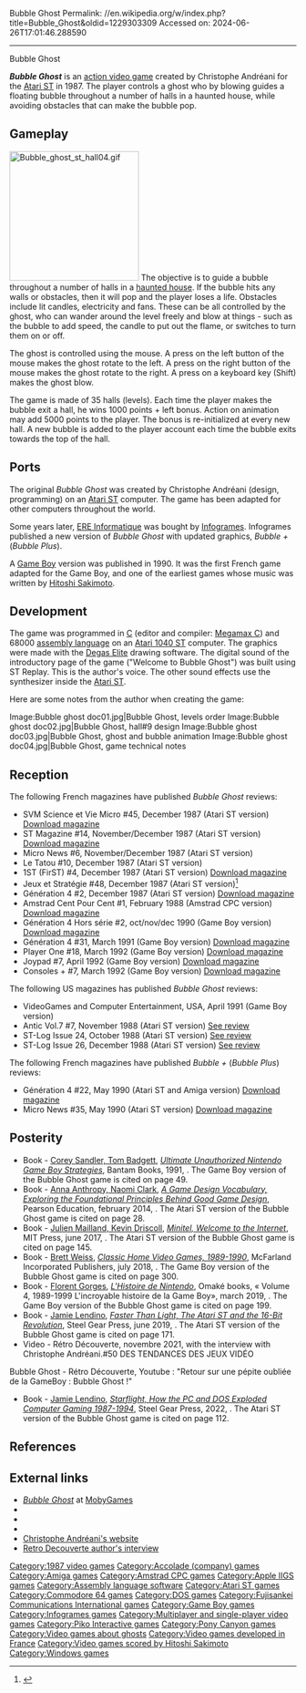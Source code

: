 Bubble Ghost
Permalink: //en.wikipedia.org/w/index.php?title=Bubble_Ghost&oldid=1229303309
Accessed on: 2024-06-26T17:01:46.288590



------
Bubble Ghost
{{Short description|1987 video game}}
{{multiple issues|
{{original research|date=May 2011}}
{{Lead too short|date=February 2022}}
}}
{{Infobox video game
| title = Bubble Ghost
| image = Bubble Ghost Coverart.png
| caption = North American cover art
| developer = [[ERE Informatique]]<br>Opera House (Game Boy)
| publisher = {{vgrelease|EU|[[Infogrames]]|NA|[[Accolade (company)|Accolade]]}}'''Game Boy'''{{vgrelease|EU|[[Fujisankei Communications International|FCI]]|NA|FCI|JP|[[Pony Canyon]]}}
| composer = [[Hitoshi Sakimoto]]
| engine = <!--wikidata override-->
| released = {{collapsible list|title=1987|titlestyle=font-weight:normal;font-size:13px;background:transparent;text-align:left|'''Atari ST'''{{vgrelease|EU|1987|NA|1988}}'''Amiga, C64'''{{vgrelease|EU|1988|NA|1988}}'''DOS, Apple IIGS'''{{vgrelease|NA|1988}}'''Amstrad CPC'''{{vgrelease|EU|1988}}'''Game Boy'''{{vgrelease|NA|November 1990|JP|December 21, 1990|EU|1992}}'''Windows'''{{vgrelease|WW|February 8, 2018}}}}
| genre = [[Action video game|Action]]
| modes = [[Single-player video game|Single-player]], [[Multiplayer video game|multiplayer]]
| platforms = [[Amiga]], [[Amstrad CPC]], [[Apple IIGS]], [[Atari ST]], [[Commodore 64]], [[DOS]], [[Game Boy]], [[SAM Coupé]], [[Microsoft Windows|Windows]]
| director = Christophe Andréani
}}

'''''Bubble Ghost''''' is an [[action video game]] created by Christophe Andréani for the [[Atari ST]] in 1987. The player controls a ghost who by blowing guides a floating bubble throughout a number of halls in a haunted house, while avoiding obstacles that can make the bubble pop.

==Gameplay==
[[File:Bubble ghost st hall04.gif|left|227x227px]]
The objective is to guide a bubble throughout a number of halls in a [[haunted house]]. If the bubble hits any walls or obstacles, then it will pop and the player loses a life. Obstacles include lit candles, electricity and fans. These can be all controlled by the ghost, who can wander around the level freely and blow at things - such as the bubble to add speed, the candle to put out the flame, or switches to turn them on or off.

The ghost is controlled using the mouse. A press on the left button of the mouse makes the ghost rotate to the left. A press on the right button of the mouse makes the ghost rotate to the right. A press on a keyboard key (Shift) makes the ghost blow.

The game is made of 35 halls (levels). Each time the player makes the bubble exit a hall, he wins 1000 points + left bonus. Action on animation may add 5000 points to the player. The bonus is re-initialized at every new hall. A new bubble is added to the player account each time the bubble exits towards the top of the hall.

==Ports==
The original ''Bubble Ghost'' was created by Christophe Andréani (design, programming) on an [[Atari ST]] computer. The game has been adapted for other computers throughout the world.

Some years later, [[ERE Informatique]] was bought by [[Infogrames]]. Infogrames published a new version of ''Bubble Ghost'' with updated graphics, ''Bubble +'' (''Bubble Plus'').

A [[Game Boy]] version was published in 1990. It was the first French game adapted for the Game Boy,{{Citation needed|date=May 2011}} and one of the earliest games whose music was written by [[Hitoshi Sakimoto]].

==Development==
{{Unreferenced section|date=October 2018}}

The game was programmed in [[C (programming language)|C]] (editor and compiler: [[Megamax C]]) and 68000 [[assembly language]] on an [[Atari ST|Atari 1040 ST]] computer. The graphics were made with the [[DEGAS (software)|Degas Elite]] drawing software. The digital sound of the introductory page of the game ("Welcome to Bubble Ghost") was built using ST Replay. This is the author's voice. The other sound effects use the synthesizer inside the [[Atari ST]].

Here are some notes from the author when creating the game:
<gallery>
Image:Bubble ghost doc01.jpg|Bubble Ghost, levels order
Image:Bubble ghost doc02.jpg|Bubble Ghost, hall#9 design
Image:Bubble ghost doc03.jpg|Bubble Ghost, ghost and bubble animation
Image:Bubble ghost doc04.jpg|Bubble Ghost, game technical notes
</gallery>

==Reception==
{{Video game reviews
| GamePro = GB: 15/25<ref>{{cite magazine |url=https://retrocdn.net/images/9/90/GamePro_US_017.pdf |title=Game Boy ProView: ''Bubble Ghost'' |author=Andromeda |magazine=[[GamePro]] |date=December 1990 |page=144}}</ref>
| JXV = 14/20<ref>{{Cite web |date=2012-10-18 |title=Test du jeu Bubble Ghost sur GB |url=https://www.jeuxvideo.com/articles/0001/00017861-bubble-ghost-test.htm |access-date=2024-01-24 |website=[[Jeuxvideo.com]] |language=fr}}</ref>
}}
The following French magazines have published ''Bubble Ghost'' reviews:
*SVM Science et Vie Micro #45, December 1987 (Atari ST version) [http://www.abandonware-magazines.org/affiche_mag.php?mag=48&num=2237&images=oui Download magazine]
*ST Magazine #14, November/December 1987 (Atari ST version) [http://www.abandonware-magazines.org/affiche_mag.php?mag=6&num=815&images=oui Download magazine]
*Micro News #6, November/December 1987 (Atari ST version)
*Le Tatou #10, December 1987 (Atari ST version)
*1ST (FirST) #4, December 1987 (Atari ST version) [http://www.abandonware-magazines.org/affiche_mag.php?mag=4&num=1142&images=oui Download magazine]
*Jeux et Stratégie #48, December 1987 (Atari ST version)<ref>{{cite web | url=https://archive.org/details/jeux-et-strategie-48/page/82/mode/2up | title=Jeux & stratégie 48 | date=December 1987 }}</ref>
*Génération 4 #2, December 1987 (Atari ST version) [http://www.abandonware-magazines.org/affiche_mag.php?mag=27&num=389&images=oui Download magazine]
*Amstrad Cent Pour Cent #1, February 1988 (Amstrad CPC version) [http://abandonware-magazines.org/affiche_mag.php?mag=23&num=178&album=oui Download magazine]
*Génération 4 Hors série #2, oct/nov/dec 1990 (Game Boy version) [http://www.abandonware-magazines.org/affiche_mag.php?mag=27&num=468&images=oui Download magazine]
*Génération 4 #31, March 1991 (Game Boy version) [http://www.abandonware-magazines.org/affiche_mag.php?mag=27&num=418&images=oui Download magazine]
*Player One #18, March 1992 (Game Boy version) [http://www.abandonware-magazines.org/affiche_mag.php?mag=32&num=1076&album=oui Download magazine]
*Joypad #7, April 1992 (Game Boy version) [http://www.abandonware-magazines.org/affiche_mag.php?mag=84&num=1776&album=oui Download magazine]
*Consoles + #7, March 1992 (Game Boy version) [http://abandonware-magazines.org/affiche_mag.php?mag=51&num=7824&album=oui Download magazine]

The following US magazines has published ''Bubble Ghost'' reviews:
*VideoGames and Computer Entertainment, USA, April 1991 (Game Boy version)
*Antic Vol.7 #7, November 1988 (Atari ST version) [http://www.atarimagazines.com/v7n7/STGamesGallery.html See review]
*ST-Log Issue 24, October 1988 (Atari ST version) [http://www.atarimagazines.com/st-log/issue24/06_2_ST_NEWS_BUBBLE_GHOST_POPS_ONTO_THE_ST.php See review]
*ST-Log Issue 26, December 1988 (Atari ST version) [http://www.atarimagazines.com/st-log/issue26/90_1_THE_ST_GAMESHELF_BUBBLE_GHOST.php See review]

The following French magazines have published ''Bubble +'' (''Bubble Plus'') reviews:
*Génération 4 #22, May 1990 (Atari ST and Amiga version) [http://www.abandonware-magazines.org/affiche_mag.php?mag=27&num=409&images=oui Download magazine]
*Micro News #35, May 1990 (Atari ST version) [http://www.abandonware-magazines.org/affiche_mag.php?mag=8&num=1030&images=oui Download magazine]

== Posterity ==
* Book - [[Corey Sandler, Tom Badgett]], ''[[Ultimate Unauthorized Nintendo Game Boy Strategies]]'', Bantam Books, 1991, {{ISBN|0553354833}}. The Game Boy version of the Bubble Ghost game is cited on page 49.
* Book - [[Anna Anthropy, Naomi Clark]], ''[[A Game Design Vocabulary, Exploring the Foundational Principles Behind Good Game Design]]'', Pearson Education, february 2014, {{ISBN|9780133155211}}. The Atari ST version of the Bubble Ghost game is cited on page 28.
* Book - [[Julien Mailland, Kevin Driscoll]], ''[[Minitel, Welcome to the Internet]]'', MIT Press, june 2017, {{ISBN|9780262537759 }}. The Atari ST version of the Bubble Ghost game is cited on page 145.
* Book - [[Brett Weiss]], ''[[Classic Home Video Games, 1989-1990]]'', McFarland Incorporated Publishers, july 2018, {{ISBN|9780786492312}}. The Game Boy version of the Bubble Ghost game is cited on page 300.
* Book - [[Florent Gorges]], ''[[L'Histoire de Nintendo]]'', Omaké books, {{abbr|coll.|collection}} « Volume 4, 1989-1999 L'incroyable  histoire de la Game Boy», march 2019, {{ISBN|978-2-919603-66-4}}. The Game Boy version of the Bubble Ghost game is cited on page 199.
* Book - [[Jamie Lendino]], ''[[Faster Than Light, The Atari ST and the 16-Bit Revolution]]'', Steel Gear Press, june 2019, {{ISBN|9781732355217}}. The Atari ST version of the Bubble Ghost game is cited on page 171.
* Video - Rétro Découverte, novembre 2021, with the interview with Christophe Andréani.<ref>#50 DES TENDANCES DES JEUX VIDÉO
Bubble Ghost - Rétro Découverte, Youtube : "Retour sur une pépite oubliée de la GameBoy : Bubble Ghost !"</ref>
* Book - [[Jamie Lendino]], ''[[Starflight, How the PC and DOS Exploded Computer Gaming 1987-1994]]'', Steel Gear Press, 2022, {{ISBN|9781957932019}}. The Atari ST version of the Bubble Ghost game is cited on page 112.

==References==
{{Reflist}}

==External links==
*[https://www.mobygames.com/game/bubble-ghost ''Bubble Ghost''] at [[MobyGames]]
*{{atarimania|id=8825}}
*{{abime|id=226}}
*{{lemon64 game|id=379|name=Bubble Ghost}}
*[https://web.archive.org/web/20160308161348/http://www.andreani.net/ Christophe Andréani's website]
*[https://www.youtube.com/watch?v=aBCHnPMx2Dg Retro Decouverte author's interview]

[[Category:1987 video games]]
[[Category:Accolade (company) games]]
[[Category:Amiga games]]
[[Category:Amstrad CPC games]]
[[Category:Apple IIGS games]]
[[Category:Assembly language software]]
[[Category:Atari ST games]]
[[Category:Commodore 64 games]]
[[Category:DOS games]]
[[Category:Fujisankei Communications International games]]
[[Category:Game Boy games]]
[[Category:Infogrames games]]
[[Category:Multiplayer and single-player video games]]
[[Category:Piko Interactive games]]
[[Category:Pony Canyon games]]
[[Category:Video games about ghosts]]
[[Category:Video games developed in France]]
[[Category:Video games scored by Hitoshi Sakimoto]]
[[Category:Windows games]]